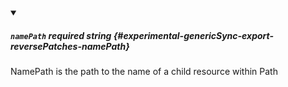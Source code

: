 
<details className="config-field" data-expandable="false" open>
<summary>

##### `namePath` <span className="config-field-required" data-required="false">required</span> <span className="config-field-type">string</span> <span className="config-field-default"></span> <span className="config-field-enum"></span> {#experimental-genericSync-export-reversePatches-namePath}

NamePath is the path to the name of a child resource within Path

</summary>



</details>
